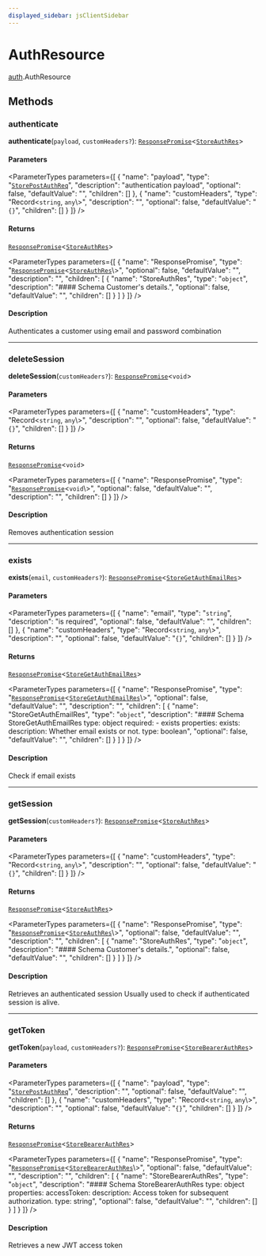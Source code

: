 ```yaml
---
displayed_sidebar: jsClientSidebar
---
```



# AuthResource

[auth](../../modules/auth.mdx).AuthResource

## Methods

### authenticate

**authenticate**(`payload`, `customHeaders?`): [`ResponsePromise`](../../swaps/modules/swaps.internal.mdx#responsepromise)<[`StoreAuthRes`](../../internal/modules/admin_discounts.internal.internal.mdx#storeauthres)\>

#### Parameters

<ParameterTypes parameters={[
  {
    "name": "payload",
    "type": "[`StorePostAuthReq`](../../internal/classes/admin_discounts.internal.internal.StorePostAuthReq.mdx)",
    "description": "authentication payload",
    "optional": false,
    "defaultValue": "",
    "children": []
  },
  {
    "name": "customHeaders",
    "type": "Record<`string`, `any`\\>",
    "description": "",
    "optional": false,
    "defaultValue": "`{}`",
    "children": []
  }
]} />

#### Returns

[`ResponsePromise`](../../swaps/modules/swaps.internal.mdx#responsepromise)<[`StoreAuthRes`](../../internal/modules/admin_discounts.internal.internal.mdx#storeauthres)\>

<ParameterTypes parameters={[
  {
    "name": "ResponsePromise",
    "type": "[`ResponsePromise`](../../swaps/modules/swaps.internal.mdx#responsepromise)<[`StoreAuthRes`](../../internal/modules/admin_discounts.internal.internal.mdx#storeauthres)\\>",
    "optional": false,
    "defaultValue": "",
    "description": "",
    "children": [
      {
        "name": "StoreAuthRes",
        "type": "`object`",
        "description": "#### Schema Customer's details.",
        "optional": false,
        "defaultValue": "",
        "children": []
      }
    ]
  }
]} />

#### Description

Authenticates a customer using email and password combination

___

### deleteSession

**deleteSession**(`customHeaders?`): [`ResponsePromise`](../../swaps/modules/swaps.internal.mdx#responsepromise)<`void`\>

#### Parameters

<ParameterTypes parameters={[
  {
    "name": "customHeaders",
    "type": "Record<`string`, `any`\\>",
    "description": "",
    "optional": false,
    "defaultValue": "`{}`",
    "children": []
  }
]} />

#### Returns

[`ResponsePromise`](../../swaps/modules/swaps.internal.mdx#responsepromise)<`void`\>

<ParameterTypes parameters={[
  {
    "name": "ResponsePromise",
    "type": "[`ResponsePromise`](../../swaps/modules/swaps.internal.mdx#responsepromise)<`void`\\>",
    "optional": false,
    "defaultValue": "",
    "description": "",
    "children": []
  }
]} />

#### Description

Removes authentication session

___

### exists

**exists**(`email`, `customHeaders?`): [`ResponsePromise`](../../swaps/modules/swaps.internal.mdx#responsepromise)<[`StoreGetAuthEmailRes`](../../internal/modules/admin_discounts.internal.internal.mdx#storegetauthemailres)\>

#### Parameters

<ParameterTypes parameters={[
  {
    "name": "email",
    "type": "`string`",
    "description": "is required",
    "optional": false,
    "defaultValue": "",
    "children": []
  },
  {
    "name": "customHeaders",
    "type": "Record<`string`, `any`\\>",
    "description": "",
    "optional": false,
    "defaultValue": "`{}`",
    "children": []
  }
]} />

#### Returns

[`ResponsePromise`](../../swaps/modules/swaps.internal.mdx#responsepromise)<[`StoreGetAuthEmailRes`](../../internal/modules/admin_discounts.internal.internal.mdx#storegetauthemailres)\>

<ParameterTypes parameters={[
  {
    "name": "ResponsePromise",
    "type": "[`ResponsePromise`](../../swaps/modules/swaps.internal.mdx#responsepromise)<[`StoreGetAuthEmailRes`](../../internal/modules/admin_discounts.internal.internal.mdx#storegetauthemailres)\\>",
    "optional": false,
    "defaultValue": "",
    "description": "",
    "children": [
      {
        "name": "StoreGetAuthEmailRes",
        "type": "`object`",
        "description": "#### Schema StoreGetAuthEmailRes type: object required: - exists properties: exists: description: Whether email exists or not. type: boolean",
        "optional": false,
        "defaultValue": "",
        "children": []
      }
    ]
  }
]} />

#### Description

Check if email exists

___

### getSession

**getSession**(`customHeaders?`): [`ResponsePromise`](../../swaps/modules/swaps.internal.mdx#responsepromise)<[`StoreAuthRes`](../../internal/modules/admin_discounts.internal.internal.mdx#storeauthres)\>

#### Parameters

<ParameterTypes parameters={[
  {
    "name": "customHeaders",
    "type": "Record<`string`, `any`\\>",
    "description": "",
    "optional": false,
    "defaultValue": "`{}`",
    "children": []
  }
]} />

#### Returns

[`ResponsePromise`](../../swaps/modules/swaps.internal.mdx#responsepromise)<[`StoreAuthRes`](../../internal/modules/admin_discounts.internal.internal.mdx#storeauthres)\>

<ParameterTypes parameters={[
  {
    "name": "ResponsePromise",
    "type": "[`ResponsePromise`](../../swaps/modules/swaps.internal.mdx#responsepromise)<[`StoreAuthRes`](../../internal/modules/admin_discounts.internal.internal.mdx#storeauthres)\\>",
    "optional": false,
    "defaultValue": "",
    "description": "",
    "children": [
      {
        "name": "StoreAuthRes",
        "type": "`object`",
        "description": "#### Schema Customer's details.",
        "optional": false,
        "defaultValue": "",
        "children": []
      }
    ]
  }
]} />

#### Description

Retrieves an authenticated session
Usually used to check if authenticated session is alive.

___

### getToken

**getToken**(`payload`, `customHeaders?`): [`ResponsePromise`](../../swaps/modules/swaps.internal.mdx#responsepromise)<[`StoreBearerAuthRes`](../../internal/modules/admin_discounts.internal.internal.mdx#storebearerauthres)\>

#### Parameters

<ParameterTypes parameters={[
  {
    "name": "payload",
    "type": "[`StorePostAuthReq`](../../internal/classes/admin_discounts.internal.internal.StorePostAuthReq.mdx)",
    "description": "",
    "optional": false,
    "defaultValue": "",
    "children": []
  },
  {
    "name": "customHeaders",
    "type": "Record<`string`, `any`\\>",
    "description": "",
    "optional": false,
    "defaultValue": "`{}`",
    "children": []
  }
]} />

#### Returns

[`ResponsePromise`](../../swaps/modules/swaps.internal.mdx#responsepromise)<[`StoreBearerAuthRes`](../../internal/modules/admin_discounts.internal.internal.mdx#storebearerauthres)\>

<ParameterTypes parameters={[
  {
    "name": "ResponsePromise",
    "type": "[`ResponsePromise`](../../swaps/modules/swaps.internal.mdx#responsepromise)<[`StoreBearerAuthRes`](../../internal/modules/admin_discounts.internal.internal.mdx#storebearerauthres)\\>",
    "optional": false,
    "defaultValue": "",
    "description": "",
    "children": [
      {
        "name": "StoreBearerAuthRes",
        "type": "`object`",
        "description": "#### Schema StoreBearerAuthRes type: object properties: accessToken: description: Access token for subsequent authorization. type: string",
        "optional": false,
        "defaultValue": "",
        "children": []
      }
    ]
  }
]} />

#### Description

Retrieves a new JWT access token
